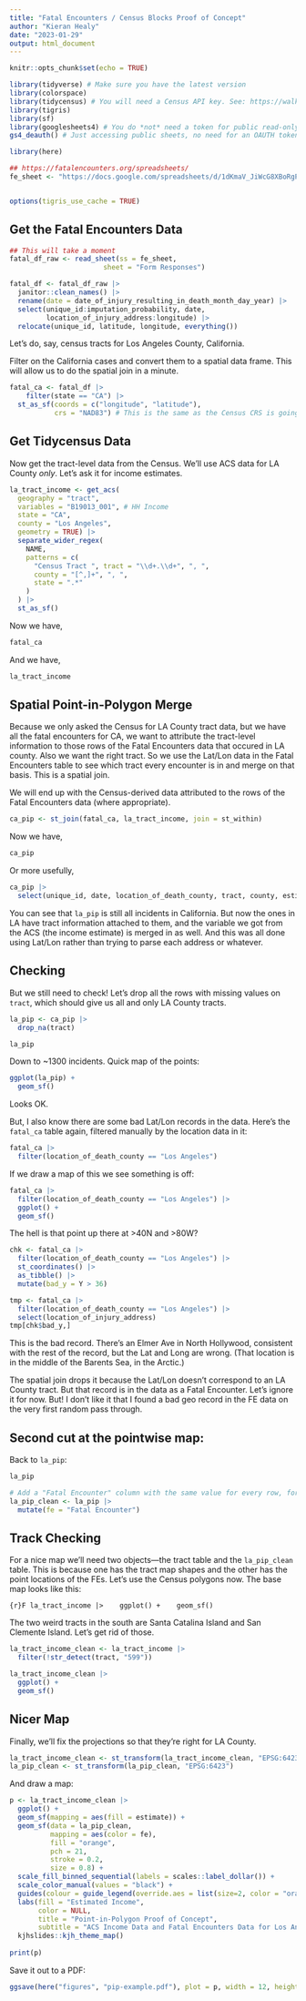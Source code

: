 ```yaml
---
title: "Fatal Encounters / Census Blocks Proof of Concept"
author: "Kieran Healy"
date: "2023-01-29"
output: html_document
---
```


```r
knitr::opts_chunk$set(echo = TRUE)

library(tidyverse) # Make sure you have the latest version
library(colorspace)
library(tidycensus) # You will need a Census API key. See: https://walker-data.com/tidycensus/articles/basic-usage.html
library(tigris)
library(sf)
library(googlesheets4) # You do *not* need a token for public read-only sheets.
gs4_deauth() # Just accessing public sheets, no need for an OAUTH token

library(here)

## https://fatalencounters.org/spreadsheets/
fe_sheet <- "https://docs.google.com/spreadsheets/d/1dKmaV_JiWcG8XBoRgP8b4e9Eopkpgt7FL7nyspvzAsE/edit#gid=0"


options(tigris_use_cache = TRUE)
```


## Get the Fatal Encounters Data

```r
## This will take a moment
fatal_df_raw <- read_sheet(ss = fe_sheet, 
                       sheet = "Form Responses") 
```

```r
fatal_df <- fatal_df_raw |> 
  janitor::clean_names() |> 
  rename(date = date_of_injury_resulting_in_death_month_day_year) |> 
  select(unique_id:imputation_probability, date, 
         location_of_injury_address:longitude) |> 
  relocate(unique_id, latitude, longitude, everything())
```

Let's do, say, census tracts for Los Angeles County, California. 

Filter on the California cases and convert them to a spatial data frame. This will allow us to do the spatial join in a minute. 

```r
fatal_ca <- fatal_df |> 
    filter(state == "CA") |> 
  st_as_sf(coords = c("longitude", "latitude"), 
           crs = "NAD83") # This is the same as the Census CRS is going to be in.

```


## Get Tidycensus Data

Now get the tract-level data from the Census. We'll use ACS data for LA County _only_. Let's ask it for income estimates. 

```r

la_tract_income <- get_acs(
  geography = "tract", 
  variables = "B19013_001", # HH Income
  state = "CA", 
  county = "Los Angeles", 
  geometry = TRUE) |>   
  separate_wider_regex(
    NAME,
    patterns = c(
      "Census Tract ", tract = "\\d+.\\d+", ", ",
      county = "[^,]+", ", ",
      state = ".*"
    )
  ) |> 
  st_as_sf()

```

Now we have, 

```r
fatal_ca 
```

And we have, 

```r
la_tract_income
```


## Spatial Point-in-Polygon Merge

Because we only asked the Census for LA County tract data, but we have all the fatal encounters for CA, we want to attribute the tract-level information to those rows of the Fatal Encounters data that occured in LA county. Also we want the right tract. So we use the Lat/Lon data in the Fatal Encounters table to see which tract every encounter is in and merge on that basis. This is a spatial join.

We will end up with the Census-derived data attributed to the rows of the Fatal Encounters data (where appropriate). 

```r
ca_pip <- st_join(fatal_ca, la_tract_income, join = st_within)
```

Now we have, 

```r
ca_pip
```

Or more usefully, 

```r
ca_pip |> 
  select(unique_id, date, location_of_death_county, tract, county, estimate)
```

You can see that `la_pip` is still all incidents in California. But now the ones in LA have tract information attached to them, and the variable we got from the ACS (the income estimate) is merged in as well. And this was all done using Lat/Lon rather than trying to parse each address or whatever. 


## Checking

But we still need to check! Let's drop all the rows with missing values on `tract`, which should give us all and only LA County tracts.  

```r
la_pip <- ca_pip |> 
  drop_na(tract)

la_pip
```

Down to ~1300 incidents. Quick map of the points:


```r
ggplot(la_pip) + 
  geom_sf()
```

Looks OK. 

But, I also know there are some bad Lat/Lon records in the data. Here's the `fatal_ca` table again, filtered manually by the location data in it:

```r
fatal_ca |> 
  filter(location_of_death_county == "Los Angeles")
```

If we draw a map of this we see something is off:

```r
fatal_ca |> 
  filter(location_of_death_county == "Los Angeles") |> 
  ggplot() + 
  geom_sf()
```

The hell is that point up there at >40N and >80W?

```r
chk <- fatal_ca |> 
  filter(location_of_death_county == "Los Angeles") |> 
  st_coordinates() |> 
  as_tibble() |> 
  mutate(bad_y = Y > 36)  

tmp <- fatal_ca |> 
  filter(location_of_death_county == "Los Angeles") |> 
  select(location_of_injury_address) 
tmp[chk$bad_y,]
```

This is the bad record. There's an Elmer Ave in North Hollywood, consistent
with the rest of the record, but the Lat and Long are wrong. (That location is in the middle
of the Barents Sea, in the Arctic.)  

The spatial join drops it because the Lat/Lon doesn't correspond to an LA County tract. But that record is in the data as a Fatal Encounter. Let's ignore it for now. But! I don't like it that I found a bad geo record in the FE data on the very first random pass through. 

## Second cut at the pointwise map:

Back to `la_pip`: 



```r
la_pip

# Add a "Fatal Encounter" column with the same value for every row, for the purposes of the map we're about to draw
la_pip_clean <- la_pip |> 
  mutate(fe = "Fatal Encounter")
```


## Track Checking

For a nice map we'll need two objects---the  tract table and the `la_pip_clean` table. This is because one has the tract map shapes and the other has the point locations of the FEs. Let's use the Census polygons now. The base map looks like this:

```{r}F
la_tract_income |> 
  ggplot() + 
  geom_sf()
```

The two weird tracts in the south are Santa Catalina Island and San Clemente Island. Let's get rid of those. 

```r
la_tract_income_clean <- la_tract_income |> 
  filter(!str_detect(tract, "599"))

la_tract_income_clean |> 
  ggplot() + 
  geom_sf()

```


## Nicer Map

Finally, we'll fix the projections so that they're right for LA County. 

```r
la_tract_income_clean <- st_transform(la_tract_income_clean, "EPSG:6423")
la_pip_clean <- st_transform(la_pip_clean, "EPSG:6423")
```

And draw a map:

```r
p <- la_tract_income_clean |> 
  ggplot() + 
  geom_sf(mapping = aes(fill = estimate)) + 
  geom_sf(data = la_pip_clean, 
          mapping = aes(color = fe),  
          fill = "orange",
          pch = 21, 
          stroke = 0.2,
          size = 0.8) +
  scale_fill_binned_sequential(labels = scales::label_dollar()) +
  scale_color_manual(values = "black") + 
  guides(colour = guide_legend(override.aes = list(size=2, color = "orange"))) + 
  labs(fill = "Estimated Income", 
       color = NULL,
       title = "Point-in-Polygon Proof of Concept", 
       subtitle = "ACS Income Data and Fatal Encounters Data for Los Angeles County, at the Census Tract Level") + 
  kjhslides::kjh_theme_map() 
  
print(p)
```

Save it out to a PDF:

```r
ggsave(here("figures", "pip-example.pdf"), plot = p, width = 12, height = 10)
```



